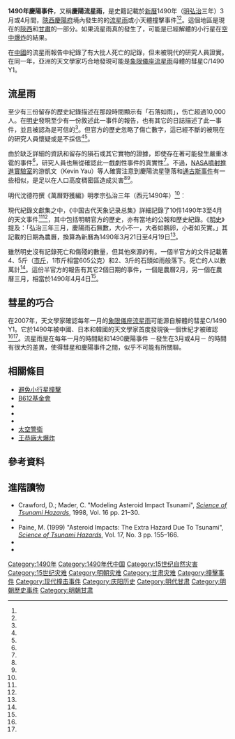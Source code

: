 {{Rough translation}}
'''1490年慶陽事件'''，又稱'''慶陽流星雨'''，是史籍記載於[[公历|新曆]]1490年（[[明朝|明]][[弘治_(明朝)|弘治]]三年）3月或4月間，[[陝西等處承宣布政使司|陝西]][[慶陽府|慶陽府]]境內發生的的[[流星雨|流星雨]]或小天體撞擊事件<ref name="Meteoritics-1994" /><ref name="Webb" />。這個地區是現在的[[陕西省|陝西]]和[[甘肃省|甘肅]]的一部分。如果流星雨真的發生了，可能是已經解體的小行星在[[空中爆炸|空中爆炸]]的結果。

在[[中國|中國]]的流星雨報告中紀錄了有大批人死亡的記錄，但未被現代的研究人員證實。在同一年，亞洲的天文學家巧合地發現可能是[[象限儀座流星雨|象限儀座流星雨]]母體的彗星C/1490 Y1。

== 流星雨 ==
至少有三份留存的歷史紀錄描述在那段時間顯示有「石落如雨」，伤亡超過10,000人。在[[明史|明史]]發現至少有一份敘述此一事件的報告，也有其它的日誌描述了此一事件，並且被認為是可信的<ref name="Sky&Telescope" />。但官方的歷史忽略了傷亡數字，這已經不斷的被現在的研究人員懷疑或是不採信<ref name="Meteoritics-1994" /><ref name="Gritzner" />。

由於缺乏詳細的資訊和留存的隕石或其它實物的證據，即使存在著可能發生嚴重冰雹的事件<ref name="Meteoritics-1994" />，研究人員也無從確認此一戲劇性事件的真實性<ref name="NBCNews-2013.02.14" />。不過，[[NASA|NASA]][[噴射推進實驗室|噴射推進實驗室]]的游凱文（Kevin Yau）等人確實注意到慶陽流星墬落和[[通古斯事件|通古斯事件]]有一些相似，是足以在人口高度稠密區造成災害<ref name="Meteoritics-1994" /><ref name="Lewis" />。

明代沈德符撰《萬曆野獲編》明孝宗弘治三年（西元1490年）<ref name="Meteoritics-19942" />︰

{{quote|text=陝西守臣奏，陝西慶陽縣隕石如雨，大者四、五斤，小者二、三斤，擊死人以萬計，一城之人皆竄他所。}}

現代紀錄文獻集之中，《中国古代天象记录总集》詳細記錄了10件1490年3至4月的天文事件<ref name="Webb" /><ref name="CAS" />，其中包括明朝官方的歷史，亦有當地的公報和歷史紀錄。《[[明史|明史]]》提及：「弘治三年三月，慶陽雨石無數，大小不一，大者如鵝卵，小者如芡實。」其記載的日期為農曆，換算為新曆為1490年3月21日至4月19日<ref name="Webb" />。

雖然明史沒有記錄死亡和傷殘的數量，但其他來源的有。一個半官方的文件記載著4、5斤（[[中國度量衡#衡|市斤]]，1市斤相當605公克）和2、3斤的石頭如雨般落下。死亡的人以數萬計<ref name="Webb" />。這份半官方的報告有其它2個日期的事件，一個是農曆2月，另一個在農曆三月，相當於1490年4月4日<ref name="Webb" />。

== 彗星的巧合 ==
在2007年，天文學家確認每年一月的[[象限儀座流星雨|象限儀座流星雨]]可能源自解體的彗星C/1490 Y1。它於1490年被中國、日本和韓國的天文學家首度發現後一個世紀才被確認<ref name="Haines" /><ref name="Ball" />。流星雨是在每年一月的時間點和1490慶陽事件 －發生在3月或4月－ 的時間有很大的差異，使得彗星和慶陽事件之間，似乎不可能有所關聯。  

== 相關條目 ==
{{Colbegin|colwidth=30em}}
* [[避免小行星撞擊|避免小行星撞擊]]
* [[B612基金會|B612基金會]]
* {{link-en|全新世撞擊工作小組|Holocene Impact Working Group}}
* {{link-en|隕石空炸列表|List of meteor air bursts}}
* {{link-en|NEO防盾|Framework Programmes for Research and Technological Development}}
* [[太空警衛|太空警衛]]
* [[王恭廠大爆炸|王恭廠大爆炸]]
{{colend}}

== 參考資料 ==
{{reflist|colwidth=30em|refs=

<ref name="Ball">{{Cite journal|last=Ball|first=Philip|date=2003-12-31|title=Dead comet spawned New Year meteors |url=http://www.nature.com/articles/news031229-5|journal=[[自然_(期刊)|Nature]]|language=en |doi=10.1038/news031229-5|issn=0028-0836}}</ref>

<ref name="CAS">{{Cite book|title=中国古代天象记录总集|url=https://book.douban.com/subject/3080827/|publisher=江苏科学技术出版社|date=1988年|isbn=978-7-5345-0382-5|last=[[中国科学院北京天文台|北京天文台]] 主编}}</ref>

<ref name="Gritzner">{{Cite journal|last=Gritzner|first=C.|date=1997-10-01|title=Human Casualties in Impact Events |url=https://ui.adsabs.harvard.edu/abs/1997JIMO...25..222G|journal=WGN, Journal of the [[國際流星組織|International Meteor Organization]]|volume=25|issn=1016-3115|bibcode=1997JIMO...25..222G }}</ref>

<ref name="Haines">{{Cite web|title=Meteor shower traced to 1490 comet break-up|url=https://www.theregister.com/2008/01/08/quadrantid_meteors/|access-date=2022-06-08|last=Haines|first=Lester|work=[[The_Register|The Register]]|language=en}}</ref>

<ref name="Lewis">Lewis, John S. [http://books.google.ca/books?id=-3NO2J95bBgC Rain of Iron and Ice: The Very Real Threat of Comet and Asteroid Bombardment], Basic Books, 1997, P. 170, ISBN 0201154943, ISBN 9780201154948.</ref>

<ref name="Meteoritics-1994">{{Cite journal|last=Yau|first=Kevin|last2=Weissman|first2=Paul|last3=Yeomans|first3=Donald|date=1994-11|title=Meteorite falls in China and some related human casualty events|url=https://onlinelibrary.wiley.com/doi/10.1111/j.1945-5100.1994.tb01101.x|journal=Meteoritics|language=en|volume=29|issue=6|doi=10.1111/j.1945-5100.1994.tb01101.x|bibcode=1994Metic..29..864Y}}</ref>

<ref name="NBCNews-2013.02.14">[http://cosmiclog.nbcnews.com/_news/2013/02/14/16954270-asteroids-close-shave-ranks-among-earths-biggest-hits-and-misses?lite Asteroid's close shave ranks among Earth's biggest hits (and misses)], NBCNews.com website, February 14, 2013. Retrieved March 8, 2013.</ref>

<ref name="Sky&Telescope">[http://connection.ebscohost.com/c/articles/9502082119/death-from-above-ancient-china Death from above in ancient China], ''[[Sky_&_Telescope|Sky & Telescope]]'', March 1995, Vol. 89, Iss. 3, p. 15, {{ISSN|0037-6604}}.</ref>

<ref name="Webb">Webb, Sterling K., Juhl, Robert A. [http://www.mail-archive.com/meteorite-list@meteoritecentral.com/msg80757.html Meteorite deaths in Qingyang (Ch'ing-yang) in 1490], MeteoriteCentral.com website as archived on Mail-Archive.com, January 1, 2010. Retrieved March 13, 2013.</ref>

}}

== 進階讀物 ==
* Crawford, D.; Mader, C.  "Modeling Asteroid Impact Tsunami", ''[[Tsunami_Society|Science of Tsunami Hazards]]'', 1998, Vol. 16 pp. 21–30.
* {{Cite book|title=Comet and Asteroid Impact Hazards on a Populated Earth: Computer Modeling|url=https://books.google.ca/books?id=0xMZITJqidcC|publisher=Academic Press|date=2000|isbn=978-0-12-446760-6|language=en|first=John S.|last=Lewis|first2=Professor John S.|last2=Lewis}}
* Paine, M. (1999) "Asteroid Impacts: The Extra Hazard Due To Tsunami", ''[[Tsunami_Society|Science of Tsunami Hazards]]'', Vol. 17, No. 3 pp. 155–166.
* {{Cite book|title=Rogue Asteroids and Doomsday Comets: The Search for the Million Megaton Menace That Threatens Life on Earth|url=https://books.google.ca/books?id=AoA1DhZSJXoC|publisher=Wiley|date=1997-09-22|isbn=978-0-471-19338-8|language=en|first=Duncan|last=Steel}}
* {{Cite journal|last=Ward|first=S|date=2000-05|title=Asteroid Impact Tsunami: A Probabilistic Hazard Assessment|url=https://linkinghub.elsevier.com/retrieve/pii/S0019103599963364|journal=[[伊卡洛斯_(期刊)|Icarus]]|language=en|volume=145|issue=1|doi=10.1006/icar.1999.6336}}

{{Impact cratering on Earth}}
{{Modern impact events}}
{{Planetary defense}}

[[Category:1490年|Category:1490年]]
[[Category:1490年代中国|Category:1490年代中国]]
[[Category:15世纪自然灾害|Category:15世纪自然灾害]]
[[Category:15世纪灾难|Category:15世纪灾难]]
[[Category:明朝灾难|Category:明朝灾难]]
[[Category:甘肃灾难|Category:甘肃灾难]]
[[Category:撞擊事件|Category:撞擊事件]]
[[Category:现代撞击事件|Category:现代撞击事件]]
[[Category:庆阳历史|Category:庆阳历史]]
[[Category:明代甘肃|Category:明代甘肃]]
[[Category:明朝歷史事件|Category:明朝歷史事件]]
[[Category:明朝甘肃|Category:明朝甘肃]]